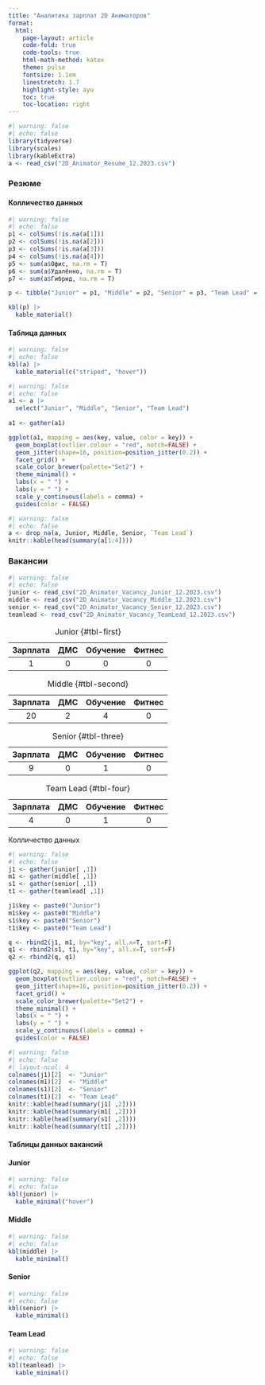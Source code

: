 ```yaml
---
title: "Аналитика зарплат 2D Аниматоров"
format: 
  html:
    page-layout: article
    code-fold: true
    code-tools: true
    html-math-method: katex
    theme: pulse
    fontsize: 1.1em
    linestretch: 1.7
    highlight-style: ayu
    toc: true
    toc-location: right
---
```


```r
#| warning: false
#| echo: false
library(tidyverse)
library(scales)
library(kableExtra)
a <- read_csv("2D_Animator_Resume_12.2023.csv")
```

### Резюме

::: {.panel-tabset}

#### Колличество данных

```r
#| warning: false
#| echo: false
p1 <- colSums(!is.na(a[1]))
p2 <- colSums(!is.na(a[2]))
p3 <- colSums(!is.na(a[3]))
p4 <- colSums(!is.na(a[4]))
p5 <- sum(a$Офис, na.rm = T)
p6 <- sum(a$Удалённо, na.rm = T)
p7 <- sum(a$Гибрид, na.rm = T)

p <- tibble("Junior" = p1, "Middle" = p2, "Senior" = p3, "Team Lead" = p4, "Офис" = p5, "Удалённо" = p6, "Гибрид" = p7)

kbl(p) |> 
  kable_material()
```

#### Таблица данных

```r
#| warning: false
#| echo: false
kbl(a) |> 
  kable_material(c("striped", "hover"))
```

:::

```r
#| warning: false
#| echo: false
a1 <- a |> 
  select("Junior", "Middle", "Senior", "Team Lead")
  
a1 <- gather(a1)

ggplot(a1, mapping = aes(key, value, color = key)) +
  geom_boxplot(outlier.colour = "red", notch=FALSE) +
  geom_jitter(shape=16, position=position_jitter(0.2)) +
  facet_grid() +
  scale_color_brewer(palette="Set2") +
  theme_minimal() +
  labs(x = " ") +
  labs(y = " ") +
  scale_y_continuous(labels = comma) +
  guides(color = FALSE)
```

```r
#| warning: false
#| echo: false
a <- drop_na(a, Junior, Middle, Senior, `Team Lead`)
knitr::kable(head(summary(a[1:4])))
```

### Вакансии

```r
#| warning: false
#| echo: false
junior <- read_csv("2D_Animator_Vacancy_Junior_12.2023.csv")
middle <- read_csv("2D_Animator_Vacancy_Middle_12.2023.csv")
senior <- read_csv("2D_Animator_Vacancy_Senior_12.2023.csv")
teamlead <- read_csv("2D_Animator_Vacancy_TeamLead_12.2023.csv")
```

::: {#tbl-panel layout-ncol=2, layout-nrow=2}
| Зарплата | ДМС | Обучение | Фитнес |
|:--------:|:---:|:--------:|:------:|
| 1 | 0 | 0 | 0 |

: Junior {#tbl-first}

| Зарплата | ДМС | Обучение | Фитнес |
|:--------:|:---:|:--------:|:------:|
| 20 | 2 | 4 | 0 |

: Middle {#tbl-second}

| Зарплата | ДМС | Обучение | Фитнес |
|:--------:|:---:|:--------:|:------:|
| 9 | 0 | 1 | 0 |

: Senior {#tbl-three}

| Зарплата | ДМС | Обучение | Фитнес |
|:--------:|:---:|:--------:|:------:|
| 4 | 0 | 1 | 0 |

: Team Lead {#tbl-four}

Колличество данных
:::

```r
#| warning: false
#| echo: false
j1 <- gather(junior[ ,1])
m1 <- gather(middle[ ,1])
s1 <- gather(senior[ ,1])
t1 <- gather(teamlead[ ,1])

j1$key <- paste0("Junior")
m1$key <- paste0("Middle")
s1$key <- paste0("Senior")
t1$key <- paste0("Team Lead")

q <- rbind2(j1, m1, by="key", all.x=T, sort=F)
q1 <- rbind2(s1, t1, by="key", all.x=T, sort=F)
q2 <- rbind2(q, q1)

ggplot(q2, mapping = aes(key, value, color = key)) +
  geom_boxplot(outlier.colour = "red", notch=FALSE) +
  geom_jitter(shape=16, position=position_jitter(0.2)) +
  facet_grid() +
  scale_color_brewer(palette="Set2") +
  theme_minimal() +
  labs(x = " ") +
  labs(y = " ") +
  scale_y_continuous(labels = comma) + 
  guides(color = FALSE)
```

```r
#| warning: false
#| echo: false
#| layout-ncol: 4
colnames(j1)[2]  <- "Junior"
colnames(m1)[2]  <- "Middle"
colnames(s1)[2]  <- "Senior"
colnames(t1)[2]  <- "Team Lead"
knitr::kable(head(summary(j1[ ,2])))
knitr::kable(head(summary(m1[ ,2])))
knitr::kable(head(summary(s1[ ,2])))
knitr::kable(head(summary(t1[ ,2])))
```

#### Таблицы данных вакансий

::: {.panel-tabset}

#### Junior

```r
#| warning: false
#| echo: false
kbl(junior) |> 
  kable_minimal("hover")
```

#### Middle

```r
#| warning: false
#| echo: false
kbl(middle) |> 
  kable_minimal()
```

#### Senior

```r
#| warning: false
#| echo: false
kbl(senior) |> 
  kable_minimal()
```

#### Team Lead

```r
#| warning: false
#| echo: false
kbl(teamlead) |> 
  kable_minimal()
```

:::